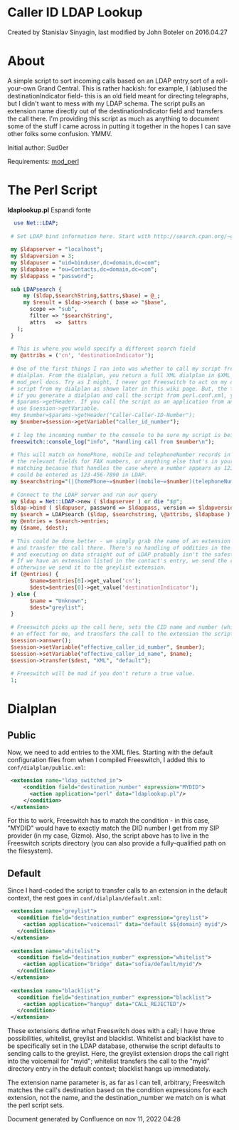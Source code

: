 
# Caller ID LDAP Lookup 

 Created by  Stanislav Sinyagin, last modified by  John Boteler on 2016.04.27

# About

A simple script to sort incoming calls based on an LDAP entry,sort of a roll-your-own Grand Central. This is rather hackish: for example, I (ab)used the destinationIndicator field- this is an old field meant for directing telegraphs, but I didn't want to mess with my LDAP schema. The script pulls an extension name directly out of the destinationIndicator field and transfers the call there. I'm providing this script as much as anything to document some of the stuff I came across in putting it together in the hopes I can save other folks some confusion. YMMV.

Initial author: Sud0er

Requirements: [mod\_perl](../Modules/mod_perl_1048930.mdx#about)  

# The Perl Script

**ldaplookup.pl** Espandi fonte 

```perl
  use Net::LDAP;
 
 # Set LDAP bind information here. Start with http://search.cpan.org/~gbarr/perl-ldap/lib/Net/LDAP.pod for more info on Net::LDAP
 
 my $ldapserver = "localhost";
 my $ldapversion = 3;
 my $ldapuser = "uid=binduser,dc=domain,dc=com";
 my $ldapbase = "ou=Contacts,dc=domain,dc=com";
 my $ldappass = "password";
 
 sub LDAPsearch {
     my ($ldap,$searchString,$attrs,$base) = @_;
     my $result = $ldap->search ( base => "$base",
       scope => "sub",
       filter => "$searchString",
       attrs   =>  $attrs
   );
 }
 
 # This is where you would specify a different search field 
 my @attribs = ('cn', 'destinationIndicator');
 
 # One of the first things I ran into was whether to call my script from an extension or at the 
 # dialplan. From the dialplan, you return a full XML dialplan in $XML_STRING as it is in the 
 # mod_perl docs. Try as I might, I never got Freeswitch to act on my dialplan, so I call the
 # script from my dialplan as shown later in this wiki page. But, the takeaway is, 
 # if you generate a dialplan and call the script from perl.conf.xml, you have to use 
 # $params->getHeader. If you call the script as an application from an exception, you have to 
 # use $session->getVariable. 
 #my $number=$params->getHeader("Caller-Caller-ID-Number");
 my $number=$session->getVariable("caller_id_number");
 
 # I log the incoming number to the console to be sure my script is being called
 freeswitch::console_log("info", "Handling call from $number\n");
 
 # This will match on homePhone, mobile and telephoneNumber records in LDAP. You could also add 
 # the relevant fields for FAX numbers, or anything else that's in your schema. I used loose
 # matching because that handles the case where a number appears as 1234567890 to Freeswitch, but 
 # could be entered as 123-456-7890 in LDAP. 
 my $searchstring="(|(homePhone~=$number)(mobile~=$number)(telephoneNumber~=$number))";
 
 # Connect to the LDAP server and run our query
 my $ldap = Net::LDAP->new ( $ldapserver ) or die "$@";
 $ldap->bind ( $ldapuser, password => $ldappass, version => $ldapversion ) or die "$@";
 my $search = LDAPsearch ($ldap, $searchstring, \@attribs, $ldapbase ) or die "$@";
 my @entries = $search->entries;
 my ($name, $dest);
 
 # This could be done better - we simply grab the name of an extension out of LDAP, 
 # and transfer the call there. There's no handling of oddities in the LDAP search result
 # and executing on data straight out of LDAP probably isn't the safest thing ever. 
 # If we have an extension listed in the contact's entry, we send the caller there, 
 # otherwise we send it to the greylist extension. 
 if (@entries) {
       $name=$entries[0]->get_value('cn');
       $dest=$entries[0]->get_value('destinationIndicator');
 } else {  
       $name = "Unknown";
       $dest="greylist";
 }
 
 # Freeswitch picks up the call here, sets the CID name and number (which doesn't seem to have 
 # an effect for me, and transfers the call to the extension the script picked.  
 $session->answer();
 $session->setVariable("effective_caller_id_number", $number);
 $session->setVariable("effective_caller_id_name", $name);
 $session->transfer($dest, "XML", "default");
 
 # Freeswitch will be mad if you don't return a true value. 
 1;
```

# Dialplan

## Public

Now, we need to add entries to the XML files. Starting with the default configuration files from when I compiled Freeswitch, I added this to `conf/dialplan/public.xml`:

```xml
 <extension name="ldap_switched_in">
     <condition field="destination_number" expression="MYDID">
       <action application="perl" data="ldaplookup.pl"/>
     </condition>
 </extension>
```

For this to work, Freeswitch has to match the condition - in this case, "MYDID" would have to exactly match the DID number I get from my SIP provider (in my case, Gizmo). Also, the script above has to live in the Freeswitch scripts directory (you can also provide a fully-qualified path on the filesystem).

## Default

Since I hard-coded the script to transfer calls to an extension in the default context, the rest goes in `conf/dialplan/default.xml`:

```xml
 <extension name="greylist">
   <condition field="destination_number" expression="greylist">
     <action application="voicemail" data="default $${domain} myid"/>
   </condition>
 </extension>
 
 <extension name="whitelist">
   <condition field="destination_number" expression="whitelist">
     <action application="bridge" data="sofia/default/myid"/>
   </condition>
 </extension>
 
 <extension name="blacklist">
   <condition field="destination_number" expression="blacklist">
     <action application="hangup" data="CALL_REJECTED"/>
   </condition>
 </extension>
```

These extensions define what Freeswitch does with a call; I have three possibilities, whitelist, greylist and blacklist. Whitelist and blacklist have to be specifically set in the LDAP database, otherwise the script defaults to sending calls to the greylist. Here, the greylist extension drops the call right into the voicemail for "myid"; whitelist transfers the call to the "myid" directory entry in the default context; blacklist hangs up immediately.

The extension name parameter is, as far as I can tell, arbitrary; Freeswitch matches the call's destination based on the condition expressions for each extension, not the name, and the destination\_number we match on is what the perl script sets.

Document generated by Confluence on nov 11, 2022 04:28
